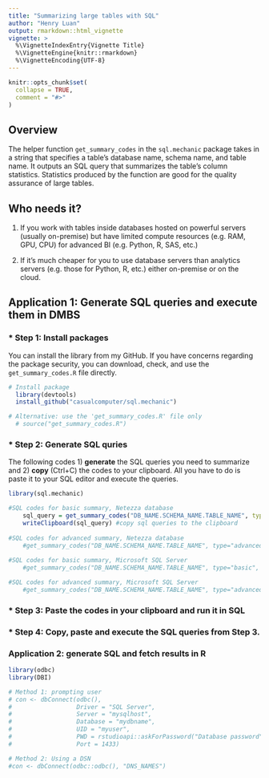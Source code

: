```yaml
---
title: "Summarizing large tables with SQL"
author: "Henry Luan"
output: rmarkdown::html_vignette
vignette: >
  %\VignetteIndexEntry{Vignette Title}
  %\VignetteEngine{knitr::rmarkdown}
  %\VignetteEncoding{UTF-8}
---
```


```r
knitr::opts_chunk$set(
  collapse = TRUE,
  comment = "#>"
)
```

## Overview
The helper function `get_summary_codes` in the `sql.mechanic` package takes in a string that specifies a table's database name, schema name, and table name. It outputs an SQL query that summarizes the table's column statistics. Statistics produced by the function are good for the quality assurance of large tables.

## Who needs it?

1) If you work with tables inside databases hosted on powerful servers (usually on-premise) but have limited compute resources (e.g. RAM, GPU, CPU) for advanced BI (e.g. Python, R, SAS, etc.)

2)  If it's much cheaper for you to use database servers than analytics servers (e.g. those for Python, R, etc.) either on-premise or on the cloud.

## Application 1: Generate SQL queries and execute them in DMBS
### * Step 1: Install packages
You can install the library from my GitHub. If you have concerns regarding the package security, you can download, check, and use the `get_summary_codes.R` file directly. 

```r
# Install package
  library(devtools)
  install_github("casualcomputer/sql.mechanic")

# Alternative: use the 'get_summary_codes.R' file only
  # source("get_summary_codes.R")
```

### * Step 2: Generate SQL quries
The following codes 1) **generate** the SQL queries you need to summarize and 2) **copy** (Ctrl+C) the codes to your clipboard. All you have to do is paste it to your SQL editor and execute the queries.   

```r
library(sql.mechanic)

#SQL codes for basic summary, Netezza database 
    sql_query = get_summary_codes("DB_NAME.SCHEMA_NAME.TABLE_NAME", type="basic", dbtype="Netezza")   
    writeClipboard(sql_query) #copy sql queries to the clipboard
    
#SQL codes for advanced summary, Netezza database 
    #get_summary_codes("DB_NAME.SCHEMA_NAME.TABLE_NAME", type="advanced", dbtype="Netezza")   
    
#SQL codes for basic summary, Microsoft SQL Server 
    #get_summary_codes("DB_NAME.SCHEMA_NAME.TABLE_NAME", type="basic", dbtype="MSSQL")  

#SQL codes for advanced summary, Microsoft SQL Server
    #get_summary_codes("DB_NAME.SCHEMA_NAME.TABLE_NAME", type="advanced", dbtype="MSSQL")  
```

### * Step 3: Paste the codes in your clipboard and run it in SQL
### * Step 4: Copy, paste and execute the SQL queries from Step 3.

### Application 2: generate SQL and fetch results in R

```r
library(odbc)
library(DBI)

# Method 1: prompting user
# con <- dbConnect(odbc(),
#                  Driver = "SQL Server",
#                  Server = "mysqlhost",
#                  Database = "mydbname",
#                  UID = "myuser",
#                  PWD = rstudioapi::askForPassword("Database password"),
#                  Port = 1433)

# Method 2: Using a DSN
#con <- dbConnect(odbc::odbc(), "DNS_NAMES")

```

